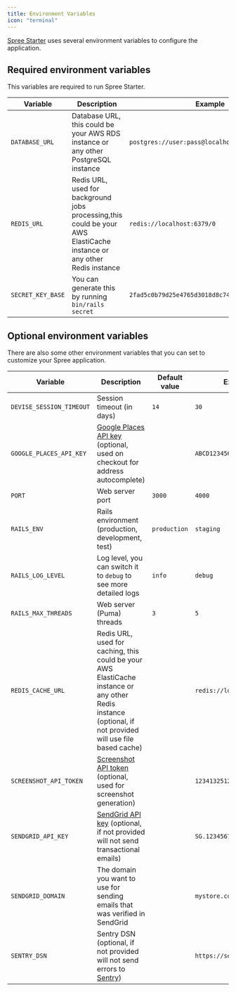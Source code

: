 ```yaml
---
title: Environment Variables
icon: "terminal"
---
```


[Spree Starter](https://github.com/spree/spree_starter) uses several environment variables to configure the application.

## Required environment variables

This variables are required to run Spree Starter.

| Variable | Description | Example |
| --- | --- | --- |
| `DATABASE_URL` | Database URL, this could be your AWS RDS instance or any other PostgreSQL instance | `postgres://user:pass@localhost:5432/spree` |
| `REDIS_URL` | Redis URL, used for background jobs processing,this could be your AWS ElastiCache instance or any other Redis instance | `redis://localhost:6379/0` |
| `SECRET_KEY_BASE` | You can generate this by running `bin/rails secret` | `2fad5c0b79d25e4765d3018d8c740f8c3a665f0e5c...` | 

## Optional environment variables

There are also some other environment variables that you can set to customize your Spree application.

| Variable | Description | Default value | Example |
| --- | --- | --- | --- |
| `DEVISE_SESSION_TIMEOUT` | Session timeout (in days) | `14` | `30` |
| `GOOGLE_PLACES_API_KEY` | [Google Places API key](https://developers.google.com/places/web-service/get-api-key) (optional, used on checkout for address autocomplete) |  | `ABCD1234567890` |
| `PORT` | Web server port | `3000` | `4000` |
| `RAILS_ENV` | Rails environment (production, development, test) | `production` | `staging` |
| `RAILS_LOG_LEVEL` | Log level, you can switch it to `debug` to see more detailed logs | `info` | `debug` |
| `RAILS_MAX_THREADS` | Web server (Puma) threads | `3` | `5` |
| `REDIS_CACHE_URL` | Redis URL, used for caching, this could be your AWS ElastiCache instance or any other Redis instance (optional, if not provided will use file based cache) | | `redis://localhost:6379/1` |
| `SCREENSHOT_API_TOKEN` | [Screenshot API token](https://screenshotapi.net/) (optional, used for screenshot generation) |  | `1234132512341234` |
| `SENDGRID_API_KEY` | [SendGrid API key](https://docs.sendgrid.com/api-reference/api-keys) (optional, if not provided will not send transactional emails) |  | `SG.1234567890` |
| `SENDGRID_DOMAIN` | The domain you want to use for sending emails that was verified in SendGrid |  | `mystore.com` |
| `SENTRY_DSN` | Sentry DSN (optional, if not provided will not send errors to [Sentry](https://sentry.io/)) |  | `https://sentry.io/...` |
